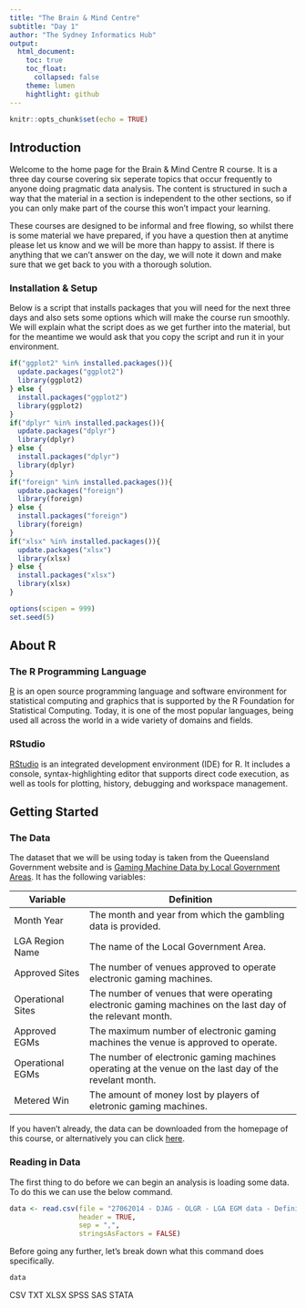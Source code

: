 ```yaml
---
title: "The Brain & Mind Centre"
subtitle: "Day 1"
author: "The Sydney Informatics Hub"
output:
  html_document:
    toc: true
    toc_float:
      collapsed: false
    theme: lumen
    hightlight: github
---
```


```r
knitr::opts_chunk$set(echo = TRUE)
```

## Introduction

Welcome to the home page for the Brain & Mind Centre R course. It is a three day course covering six seperate topics that occur frequently to anyone doing pragmatic data analysis. The content is structured in such a way that the material in a section is independent to the other sections, so if you can only make part of the course this won't impact your learning.

These courses are designed to be informal and free flowing, so whilst there is some material we have prepared, if you have a question then at anytime please let us know and we will be more than happy to assist. If there is anything that we can't answer on the day, we will note it down and make sure that we get back to you with a thorough solution.

### Installation & Setup

Below is a script that installs packages that you will need for the next three days and also sets some options which will make the course run smoothly. We will explain what the script does as we get further into the material, but for the meantime we would ask that you copy the script and run it in your environment.

```r
if("ggplot2" %in% installed.packages()){
  update.packages("ggplot2")
  library(ggplot2)
} else {
  install.packages("ggplot2")
  library(ggplot2)
}
if("dplyr" %in% installed.packages()){
  update.packages("dplyr")
  library(dplyr)
} else {
  install.packages("dplyr")
  library(dplyr)
}
if("foreign" %in% installed.packages()){
  update.packages("foreign")
  library(foreign)
} else {
  install.packages("foreign")
  library(foreign)
}
if("xlsx" %in% installed.packages()){
  update.packages("xlsx")
  library(xlsx)
} else {
  install.packages("xlsx")
  library(xlsx)
}

options(scipen = 999)
set.seed(5)
```

## About R

### The R Programming Language

[R](https://www.r-project.org/) is an open source programming language and software environment for statistical computing and graphics that is supported by the R Foundation for Statistical Computing. Today, it is one of the most popular languages, being used all across the world in a wide variety of domains and fields.

### RStudio

[RStudio](https://www.rstudio.com/) is an integrated development environment (IDE) for R. It includes a console, syntax-highlighting editor that supports direct code execution, as well as tools for plotting, history, debugging and workspace management.

## Getting Started

### The Data

The dataset that we will be using today is taken from the Queensland Government website and is [Gaming Machine Data by Local Government Areas](https://data.qld.gov.au/dataset/gaming-machine-data-by-local-government-areas). It has the following variables:

Variable | Definition
-----------------|------------------------------------------------
Month Year | The month and year from which the gambling data is provided.
LGA Region Name | The name of the Local Government Area.
Approved Sites | The number of venues approved to operate electronic gaming machines.
Operational Sites | The number of venues that were operating electronic gaming machines on the last day of the relevant month.
Approved EGMs | The maximum number of electronic gaming machines the venue is approved to operate.
Operational EGMs | The number of electronic gaming machines operating at the venue on the last day of the revelant month.
Metered Win | The amount of money lost by players of eletronic gaming machines.

If you haven't already, the data can be downloaded from the homepage of this course, or alternatively you can click [here](http://data.justice.qld.gov.au/JSD/OLGR/20170817_OLGR_LGA-EGM-data.csv).

### Reading in Data

The first thing to do before we can begin an analysis is loading some data. To do this we can use the below command.

```r
data <- read.csv(file = "27062014 - DJAG - OLGR - LGA EGM data - Definitions and Disclaimers.xlsx",
                 header = TRUE,
                 sep = ",",
                 stringsAsFactors = FALSE)
```

Before going any further, let's break down what this command does specifically.

```r
data
```
CSV
TXT
XLSX
SPSS
SAS
STATA